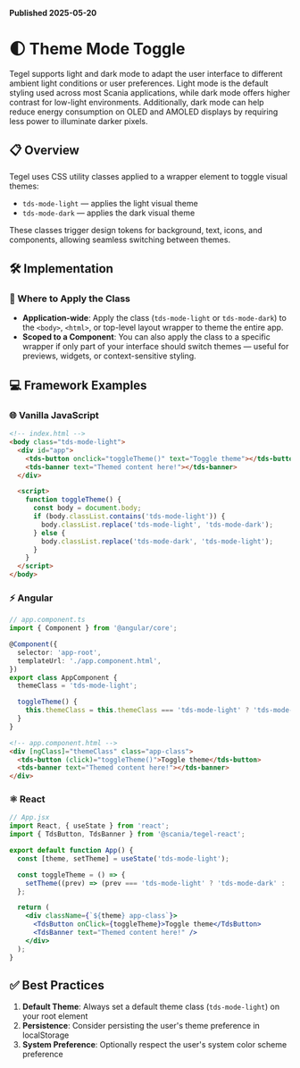 
<Meta title="System Setup/Light-Dark modes" />

**Published 2025-05-20**

# 🌓 Theme Mode Toggle

Tegel supports light and dark mode to adapt the user interface to different ambient light
conditions or user preferences. Light mode is the default styling used across most Scania
applications, while dark mode offers higher contrast for low-light environments.
Additionally, dark mode can help reduce energy consumption on OLED and AMOLED displays by
requiring less power to illuminate darker pixels.

## 📋 Overview

Tegel uses CSS utility classes applied to a wrapper element to toggle visual themes:

- `tds-mode-light` — applies the light visual theme
- `tds-mode-dark` — applies the dark visual theme

These classes trigger design tokens for background, text, icons, and components, allowing seamless switching between themes.

## 🛠️ Implementation

### 📍 Where to Apply the Class

- **Application-wide**: Apply the class (`tds-mode-light` or `tds-mode-dark`) to the `<body>`, `<html>`, or top-level layout wrapper to theme the entire app.
- **Scoped to a Component**: You can also apply the class to a specific wrapper if only part of your interface should switch themes — useful for previews, widgets, or context-sensitive styling.

## 💻 Framework Examples

### 🌐 Vanilla JavaScript

```html
<!-- index.html -->
<body class="tds-mode-light">
  <div id="app">
    <tds-button onclick="toggleTheme()" text="Toggle theme"></tds-button>
    <tds-banner text="Themed content here!"></tds-banner>
  </div>

  <script>
    function toggleTheme() {
      const body = document.body;
      if (body.classList.contains('tds-mode-light')) {
        body.classList.replace('tds-mode-light', 'tds-mode-dark');
      } else {
        body.classList.replace('tds-mode-dark', 'tds-mode-light');
      }
    }
  </script>
</body>
```

### ⚡ Angular

```typescript
// app.component.ts
import { Component } from '@angular/core';

@Component({
  selector: 'app-root',
  templateUrl: './app.component.html',
})
export class AppComponent {
  themeClass = 'tds-mode-light';

  toggleTheme() {
    this.themeClass = this.themeClass === 'tds-mode-light' ? 'tds-mode-dark' : 'tds-mode-light';
  }
}
```

```html
<!-- app.component.html -->
<div [ngClass]="themeClass" class="app-class">
  <tds-button (click)="toggleTheme()">Toggle theme</tds-button>
  <tds-banner text="Themed content here!"></tds-banner>
</div>
```

### ⚛️ React

```jsx
// App.jsx
import React, { useState } from 'react';
import { TdsButton, TdsBanner } from '@scania/tegel-react';

export default function App() {
  const [theme, setTheme] = useState('tds-mode-light');

  const toggleTheme = () => {
    setTheme((prev) => (prev === 'tds-mode-light' ? 'tds-mode-dark' : 'tds-mode-light'));
  };

  return (
    <div className={`${theme} app-class`}>
      <TdsButton onClick={toggleTheme}>Toggle theme</TdsButton>
      <TdsBanner text="Themed content here!" />
    </div>
  );
}
```

## ✅ Best Practices

1. **Default Theme**: Always set a default theme class (`tds-mode-light`) on your root element
2. **Persistence**: Consider persisting the user's theme preference in localStorage
3. **System Preference**: Optionally respect the user's system color scheme preference
